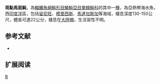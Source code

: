{{Speciesbox 
| taxon = Thamnaconus fajardoi
| status = NE
| status_system = IUCN3.1 
| binomial_authority = [[Smith|Smith]], 1953
| synonyms = 
}}

'''斑點馬面魨'''，為[[輻鰭魚綱|輻鰭魚綱]][[魨形目|魨形目]][[鱗魨亞目|鱗魨亞目]][[單棘魨科|單棘魨科]]的其中一[[種|種]]，為亞熱帶海水魚，西[[印度洋|印度洋]]區，包括[[留尼旺|留尼旺]]、[[模里西斯|模里西斯]]、[[馬達加斯加|馬達加斯加]]等海域，棲息深度130-150公尺，體長可達22公分，棲息在[[大陸棚|大陸棚]]，生活習性不明。
==参考文献==
*{{FishBase_species|genus=Thamnaconus|species=fajardoi|year=2014|month=3}}

== 扩展阅读 ==
{{refbegin}}
{{wikispecies-inline|Thamnaconus fajardoi|斑點馬面魨}}
{{refend}}
{{taxonbar}}

[[Category:馬面魨屬|B]]